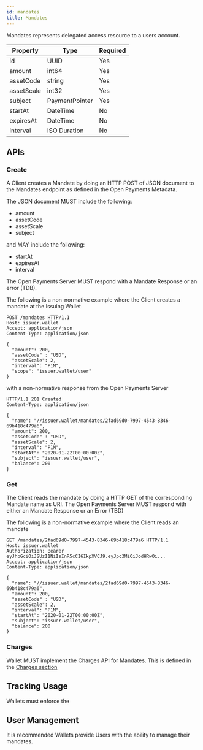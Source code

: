 ```yaml
---
id: mandates
title: Mandates
---
```


<!--
Note to self: check this out https://stripe.com/docs/api/mandates/object
* Nice properties to have: 
    * Acceptance
    * status
    * Multiuse? Not sure if this is needed but could be nice
-->

Mandates represents delegated access resource to a users account.

| Property    | Type           | Required |
|-------------|----------------|----------|
| id          | UUID           | Yes      |
| amount      | int64          | Yes      |
| assetCode   | string         | Yes      |
| assetScale  | int32          | Yes      |
| subject     | PaymentPointer | Yes      |
| startAt     | DateTime       | No       |
| expiresAt   | DateTime       | No       |
| interval    | ISO Duration   | No       |

## APIs

### Create

A Client creates a Mandate by doing an HTTP POST of JSON document to the Mandates endpoint as defined in the Open
Payments Metadata.

The JSON document MUST include the following:
* amount
* assetCode
* assetScale
* subject

and MAY include the following:
* startAt
* expiresAt
* interval

The Open Payments Server MUST respond with a Mandate Response or an error (TDB).

The following is a non-normative example where the Client creates a mandate at the Issuing Wallet

```http
POST /mandates HTTP/1.1
Host: issuer.wallet
Accept: application/json
Content-Type: application/json

{
  "amount": 200,
  "assetCode" : "USD",
  "assetScale": 2,
  "interval": "P1M",
  "scope": "issuer.wallet/user"
}
```

with a non-normative response from the Open Payments Server

```http
HTTP/1.1 201 Created
Content-Type: application/json

{
  "name": "//issuer.wallet/mandates/2fad69d0-7997-4543-8346-69b418c479a6",
  "amount": 200,
  "assetCode" : "USD",
  "assetScale": 2,
  "interval": "P1M",
  "startAt": "2020-01-22T00:00:00Z",
  "subject": "issuer.wallet/user",
  "balance": 200
}
```

### Get

The Client reads the mandate by doing a HTTP GET of the corresponding Mandate name as URI. The Open Payments Server
MUST respond with either an Mandate Response or an Error (TBD)

The following is a non-normative example where the Client reads an mandate

```http
GET /mandates/2fad69d0-7997-4543-8346-69b418c479a6 HTTP/1.1
Host: issuer.wallet
Authorization: Bearer eyJhbGciOiJSUzI1NiIsInR5cCI6IkpXVCJ9.eyJpc3MiOiJodHRwOi...
Accept: application/json
Content-Type: application/json

{
  "name": "//issuer.wallet/mandates/2fad69d0-7997-4543-8346-69b418c479a6",
  "amount": 200,
  "assetCode" : "USD",
  "assetScale": 2,
  "interval": "P1M",
  "startAt": "2020-01-22T00:00:00Z",
  "subject": "issuer.wallet/user",
  "balance": 200
}
```

### Charges

Wallet MUST implement the Charges API for Mandates. This is defined in the [Charges section](charges)

## Tracking Usage

Wallets must enforce the 

## User Management

It is recommended Wallets provide Users with the ability to manage their mandates.

